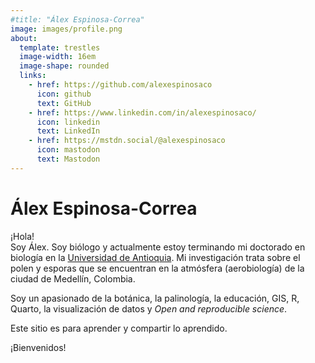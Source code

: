 ```yaml
---
#title: "Álex Espinosa-Correa"
image: images/profile.png
about: 
  template: trestles
  image-width: 16em
  image-shape: rounded
  links: 
    - href: https://github.com/alexespinosaco
      icon: github
      text: GitHub
    - href: https://www.linkedin.com/in/alexespinosaco/
      icon: linkedin
      text: LinkedIn
    - href: https://mstdn.social/@alexespinosaco
      icon: mastodon
      text: Mastodon
---
```


# Álex Espinosa-Correa

¡Hola!\
Soy Álex. Soy biólogo y actualmente estoy terminando mi doctorado en biología en la [Universidad de Antioquia](http://udea.edu.co/). Mi investigación trata sobre el polen y esporas que se encuentran en la atmósfera (aerobiología) de la ciudad de Medellín, Colombia.

Soy un apasionado de la botánica, la palinología, la educación, GIS, R, Quarto, la visualización de datos y *Open and reproducible science*.

Este sitio es para aprender y compartir lo aprendido.

¡Bienvenidos!